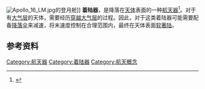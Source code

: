 {{noteTA
|T = zh-cn:着陆器;zh-hk:著陸器;zh-tw:登陸器;
|1 = zh-cn:着陆器;zh-hk:著陸器;zh-tw:登陸器;
|2=zh-cn:航天器; zh-tw:太空載具; zh-hk:太空船;
}}
[[File:Apollo_16_LM.jpg|thumb]]的登月舱]]
'''着陆器'''，是降落在[[天体|天体]]表面的一种[[航天器|航天器]]<ref>{{cite web | author = Ball, Garry, Lorenz and Kerzhanovich | title = Planetary Landers and Entry Probes | url = http://www.cambridge.org/gb/knowledge/isbn/item1170279/?site_locale=en_GB | year = 2006 | access-date = 2014-01-06 | archive-date = 2020-06-11 | archive-url = https://web.archive.org/web/20200611141020/https://www.cambridge.org/gb/academic/subjects/physics/computational-science-and-modelling/planetary-landers-and-entry-probes?format=HB&isbn=9780521820028 | dead-url = no }}</ref>。对于有[[大气层|大气层]]的天体，需要经历[[返回式|穿越大气层]]的过程。因此，对于这类着陆器可能需要配备[[降落伞|降落伞]]来减速，将末速度控制在合理范围内，最终在天体表面[[软著陆|软著陆]]。

==参考资料==
{{reflist}}

{{航天}}

[[Category:航天器|Category:航天器]]
[[Category:着陆器|Category:着陆器]]
[[Category:航天概念|Category:航天概念]]